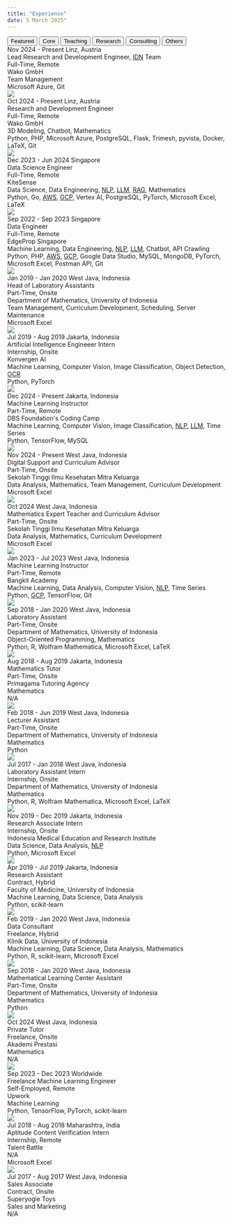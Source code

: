 ---
title: "Experience"
date: 5 March 2025"
---

```{=html}
<!-- Experience Tabs -->
<div class="tab">
  <button class="tablinks featured-tab" onclick="openExp(event, 'featrd')" id="defaultOpen">Featured</button>
  <button class="tablinks" onclick="openExp(event, 'corwrk')">Core</button>
  <button class="tablinks" onclick="openExp(event, 'teachn')">Teaching</button>
  <button class="tablinks" onclick="openExp(event, 'resrch')">Research</button>
  <button class="tablinks" onclick="openExp(event, 'conslt')">Consulting</button>
  <button class="tablinks" onclick="openExp(event, 'others')">Others</button>
</div>

<!-- Featured Experience -->
<div id="featrd" class="tabcontent"></div>

<!-- Core Work -->
<div id="corwrk" class="tabcontent" category="Core">
  <div class="experience-card" featured="true" feature-order="1">
    <div class="experience-header">
      <span class="experience-daterange">Nov 2024 - Present</span>
      <span class="experience-location">Linz, Austria</span>
    </div>
    <div class="experience-role">Lead Research and Development Engineer, <span title="Indonesia (Alpha-3 Standardization)"><u>IDN</u></span> Team</div>
    <div class="experience-arrangement">Full-Time, Remote</div>
    <div class="experience-company">Wako GmbH</div>
    <div class="experience-topics">
      Team Management
    </div>
    <div class="experience-stack">
      Microsoft Azure,
      Git
    </div>
    <img class="experience-logo" src="../images/Wako.png">
  </div>

  <div class="experience-card">
    <div class="experience-header">
      <span class="experience-daterange">Oct 2024 - Present</span>
      <span class="experience-location">Linz, Austria</span>
    </div>
    <div class="experience-role">Research and Development Engineer</div>
    <div class="experience-arrangement">Full-Time, Remote</div>
    <div class="experience-company">Wako GmbH</div>
    <div class="experience-topics">
      3D Modeling,
      Chatbot,
      Mathematics
    </div>
    <div class="experience-stack">
      Python,
      PHP,
      Microsoft Azure,
      PostgreSQL,
      Flask,
      Trimesh,
      pyvista,
      Docker,
      LaTeX,
      Git
    </div>
    <img class="experience-logo" src="../images/Wako.png">
  </div>

  <div class="experience-card" featured="true" feature-order="4">
    <div class="experience-header">
      <span class="experience-daterange">Dec 2023 - Jun 2024</span>
      <span class="experience-location">Singapore</span>
    </div>
    <div class="experience-role">Data Science Engineer</div>
    <div class="experience-arrangement">Full-Time, Remote</div>
    <div class="experience-company">KiteSense</div>
    <div class="experience-topics">
      Data Science,
      Data Engineering,
      <span title="Natural Language Processing"><u style="cursor:help">NLP</u></span>,
      <span title="Large Language Models"><u style="cursor:help">LLM</u></span>,
      <span title="Retrieval-Augmented Generation"><u style="cursor:help">RAG</u></span>,
      Mathematics
    </div>
    <div class="experience-stack">
      Python,
      Go,
      <span title="Amazon Web Services"><u style="cursor:help">AWS</u></span>,
      <span title="Google Cloud Platform"><u style="cursor:help">GCP</u></span>,
      Vertex AI,
      PostgreSQL,
      PyTorch,
      Microsoft Excel,
      LaTeX
    </div>
    <img class="experience-logo" src="../images/KiteSense.png">
  </div>

  <div class="experience-card" featured="true" feature-order="5">
    <div class="experience-header">
      <span class="experience-daterange">Sep 2022 - Sep 2023</span>
      <span class="experience-location">Singapore</span>
    </div>
    <div class="experience-role">Data Engineer</div>
    <div class="experience-arrangement">Full-Time, Remote</div>
    <div class="experience-company">EdgeProp Singapore</div>
    <div class="experience-topics">
      Machine Learning,
      Data Engineering,
      <span title="Natural Language Processing"><u style="cursor:help">NLP</u></span>,
      <span title="Large Language Models"><u style="cursor:help">LLM</u></span>,
      Chatbot,
      API Crawling
    </div>
    <div class="experience-stack">
      Python,
      PHP,
      <span title="Amazon Web Services"><u style="cursor:help">AWS</u></span>,
      <span title="Google Cloud Platform"><u style="cursor:help">GCP</u></span>,
      Google Data Studio,
      MySQL,
      MongoDB,
      PyTorch,
      Microsoft Excel,
      Postman API,
      Git
    </div>
    <img class="experience-logo" src="../images/EdgeProp.png">
  </div>

  <div class="experience-card" featured="true" feature-order="7">
    <div class="experience-header">
      <span class="experience-daterange">Jan 2019 - Jan 2020</span>
      <span class="experience-location">West Java, Indonesia</span>
    </div>
    <div class="experience-role">Head of Laboratory Assistants</div>
    <div class="experience-arrangement">Part-Time, Onsite</div>
    <div class="experience-company">Department of Mathematics, University of Indonesia</div>
    <div class="experience-topics">
      Team Management,
      Curriculum Development,
      Scheduling,
      Server Maintenance
    </div>
    <div class="experience-stack">
      Microsoft Excel
    </div>
    <img class="experience-logo" style="top:50px" src="../images/UI_Math.png">
  </div>

  <div class="experience-card">
    <div class="experience-header">
      <span class="experience-daterange">Jul 2019 - Aug 2019</span>
      <span class="experience-location">Jakarta, Indonesia</span>
    </div>
    <div class="experience-role">Artificial Intelligence Engineeer Intern</div>
    <div class="experience-arrangement">Internship, Onsite</div>
    <div class="experience-company">Konvergen AI</div>
    <div class="experience-topics">
      Machine Learning,
      Computer Vision,
      Image Classification,
      Object Detection,
      <span title="Optical Character Recognition"><u style="cursor:help">OCR</u>
    </div>
    <div class="experience-stack">
      Python,
      PyTorch
    </div>
    <img class="experience-logo" src="../images/Konvergen_AI.png">
  </div>
</div>

<!-- Teaching Work -->
<div id="teachn" class="tabcontent" category="Teaching">
  <div class="experience-card" featured="true" feature-order="3">
    <div class="experience-header">
      <span class="experience-daterange">Dec 2024 - Present</span>
      <span class="experience-location">Jakarta, Indonesia</span>
    </div>
    <div class="experience-role">Machine Learning Instructor</div>
    <div class="experience-arrangement">Part-Time, Remote</div>
    <div class="experience-company">DBS Foundation's Coding Camp</div>
    <div class="experience-topics">
      Machine Learning,
      Computer Vision,
      Image Classification,
      <span title="Natural Language Processing"><u style="cursor:help">NLP</u></span>,
      <span title="Large Language Models"><u style="cursor:help">LLM</u></span>,
      Time Series
    </div>
    <div class="experience-stack">
      Python,
      TensorFlow,
      MySQL 
    </div>
    <img class="experience-logo" src="../images/DBS-Coding_Camp.png">
  </div>

  <div class="experience-card" featured="true" feature-order="2">
    <div class="experience-header">
      <span class="experience-daterange">Nov 2024 - Present</span>
      <span class="experience-location">West Java, Indonesia</span>
    </div>
    <div class="experience-role">Digital Support and Curriculum Advisor</div>
    <div class="experience-arrangement">Part-Time, Onsite</div>
    <div class="experience-company">Sekolah Tinggi Ilmu Kesehatan Mitra Keluarga</div>
    <div class="experience-topics">
      Data Analysis,
      Mathematics,
      Team Management,
      Curriculum Development
    </div>
    <div class="experience-stack">
      Microsoft Excel
    </div>
    <img class="experience-logo" src="../images/STIKES.png">
  </div>

  <div class="experience-card">
    <div class="experience-header">
      <span class="experience-daterange">Oct 2024</span>
      <span class="experience-location">West Java, Indonesia</span>
    </div>
    <div class="experience-role">Mathematics Expert Teacher and Curriculum Advisor</div>
    <div class="experience-arrangement">Part-Time, Onsite</div>
    <div class="experience-company">Sekolah Tinggi Ilmu Kesehatan Mitra Keluarga</div>
    <div class="experience-topics">
      Data Analysis,
      Mathematics,
      Curriculum Development
    </div>
    <div class="experience-stack">
      Microsoft Excel
    </div>
    <img class="experience-logo" src="../images/STIKES.png">
  </div>

  <div class="experience-card" featured="true" feature-order="6">
    <div class="experience-header">
      <span class="experience-daterange">Jan 2023 - Jul 2023</span>
      <span class="experience-location">West Java, Indonesia</span>
    </div>
    <div class="experience-role">Machine Learning Instructor</div>
    <div class="experience-arrangement">Part-Time, Remote</div>
    <div class="experience-company">Bangkit Academy</div>
    <div class="experience-topics">
      Machine Learning,
      Data Analysis,
      Computer Vision,
      <span title="Natural Language Processing"><u style="cursor:help">NLP</u></span>,
      Time Series
    </div>
    <div class="experience-stack">
      Python,
      <span title="Google Cloud Platform"><u style="cursor:help">GCP</u></span>,
      TensorFlow,
      Git
    </div>
    <img class="experience-logo" src="../images/Bangkit.png">
  </div>

  <div class="experience-card">
    <div class="experience-header">
      <span class="experience-daterange">Sep 2018 - Jan 2020</span>
      <span class="experience-location">West Java, Indonesia</span>
    </div>
    <div class="experience-role">Laboratory Assistant</div>
    <div class="experience-arrangement">Part-Time, Onsite</div>
    <div class="experience-company">Department of Mathematics, University of Indonesia</div>
    <div class="experience-topics">
      Object-Oriented Programming,
      Mathematics
    </div>
    <div class="experience-stack">
      Python,
      R,
      Wolfram Mathematica,
      Microsoft Excel,
      LaTeX
    </div>
    <img class="experience-logo" style="top:50px" src="../images/UI_Math.png">
  </div>

  <div class="experience-card">
    <div class="experience-header">
      <span class="experience-daterange">Aug 2018 - Aug 2019</span>
      <span class="experience-location">Jakarta, Indonesia</span>
    </div>
    <div class="experience-role">Mathematics Tutor</div>
    <div class="experience-arrangement">Part-Time, Onsite</div>
    <div class="experience-company">Primagama Tutoring Agency</div>
    <div class="experience-topics">
      Mathematics
    </div>
    <div class="experience-stack">
      N/A
    </div>
    <img class="experience-logo" src="../images/Primagama.png">
  </div>

  <div class="experience-card">
    <div class="experience-header">
      <span class="experience-daterange">Feb 2018 - Jun 2019</span>
      <span class="experience-location">West Java, Indonesia</span>
    </div>
    <div class="experience-role">Lecturer Assistant</div>
    <div class="experience-arrangement">Part-Time, Onsite</div>
    <div class="experience-company">Department of Mathematics, University of Indonesia</div>
    <div class="experience-topics">
      Mathematics
    </div>
    <div class="experience-stack">
      Python
    </div>
    <img class="experience-logo" style="top:50px" src="../images/UI_Math.png">
  </div>

  <div class="experience-card">
    <div class="experience-header">
      <span class="experience-daterange">Jul 2017 - Jan 2018</span>
      <span class="experience-location">West Java, Indonesia</span>
    </div>
    <div class="experience-role">Laboratory Assistant Intern</div>
    <div class="experience-arrangement">Internship, Onsite</div>
    <div class="experience-company">Department of Mathematics, University of Indonesia</div>
    <div class="experience-topics">
      Mathematics
    </div>
    <div class="experience-stack">
      Python,
      R,
      Wolfram Mathematica,
      Microsoft Excel,
      LaTeX
    </div>
    <img class="experience-logo" style="top:50px" src="../images/UI_Math.png">
  </div>
</div>

<!-- Research Work -->
<div id="resrch" class="tabcontent" category="Research">
  <div class="experience-card">
    <div class="experience-header">
      <span class="experience-daterange">Nov 2019 - Dec 2019</span>
      <span class="experience-location">Jakarta, Indonesia</span>
    </div>
    <div class="experience-role">Research Associate Intern</div>
    <div class="experience-arrangement">Internship, Onsite</div>
    <div class="experience-company">Indonesia Medical Education and Research Institute</div>
    <div class="experience-topics">
      Data Science,
      Data Analysis,
      <span title="Natural Language Processing"><u style="cursor:help">NLP</u></span>
    </div>
    <div class="experience-stack">
      Python,
      Microsoft Excel
    </div>
    <img class="experience-logo" src="../images/IMERI.png">
  </div>

  <div class="experience-card" featured="true" feature-order="8">
    <div class="experience-header">
      <span class="experience-daterange">Apr 2019 - Jul 2019</span>
      <span class="experience-location">Jakarta, Indonesia</span>
    </div>
    <div class="experience-role">Research Assistant</div>
    <div class="experience-arrangement">Contract, Hybrid</div>
    <div class="experience-company">Faculty of Medicine, University of Indonesia</div>
    <div class="experience-topics">
      Machine Learning,
      Data Science,
      Data Analysis
    </div>
    <div class="experience-stack">
      Python,
      scikit-learn
    </div>
    <img class="experience-logo" src="../images/UI_FK.png">
  </div>
</div>

<!-- Consulting Work -->
<div id="conslt" class="tabcontent" category="Consulting">
  <div class="experience-card">
    <div class="experience-header">
      <span class="experience-daterange">Feb 2019 - Jan 2020</span>
      <span class="experience-location">West Java, Indonesia</span>
    </div>
    <div class="experience-role">Data Consultant</div>
    <div class="experience-arrangement">Freelance, Hybrid</div>
    <div class="experience-company">Klinik Data, University of Indonesia</div>
    <div class="experience-topics">
      Machine Learning,
      Data Science,
      Data Analysis,
      Mathematics
    </div>
    <div class="experience-stack">
      Python,
      R,
      scikit-learn,
      Microsoft Excel
    </div>
    <img class="experience-logo" src="../images/UI_FMIPA-Klinik_Data.png">
  </div>

  <div class="experience-card">
    <div class="experience-header">
      <span class="experience-daterange">Sep 2018 - Jan 2020</span>
      <span class="experience-location">West Java, Indonesia</span>
    </div>
    <div class="experience-role">Mathematical Learning Center Assistant</div>
    <div class="experience-arrangement">Part-Time, Onsite</div>
    <div class="experience-company">Department of Mathematics, University of Indonesia</div>
    <div class="experience-topics">
      Mathematics
    </div>
    <div class="experience-stack">
      Python
    </div>
    <img class="experience-logo" style="top:50px" src="../images/UI_Math.png">
  </div>
</div>

<!-- Other Work -->
<div id="others" class="tabcontent" category="Other">
  <div class="experience-card">
    <div class="experience-header">
      <span class="experience-daterange">Oct 2024</span>
      <span class="experience-location">West Java, Indonesia</span>
    </div>
    <div class="experience-role">Private Tutor</div>
    <div class="experience-arrangement">Freelance, Onsite</div>
    <div class="experience-company">Akademi Prestasi</div>
    <div class="experience-topics">
      Mathematics
    </div>
    <div class="experience-stack">
      N/A
    </div>
    <img class="experience-logo" src="../images/Akademi_Prestasi.png">
  </div>

  <div class="experience-card">
    <div class="experience-header">
      <span class="experience-daterange">Sep 2023 - Dec 2023</span>
      <span class="experience-location">Worldwide</span>
    </div>
    <div class="experience-role">Freelance Machine Learning Engineer</div>
    <div class="experience-arrangement">Self-Employed, Remote</div>
    <div class="experience-company">Upwork</div>
    <div class="experience-topics">
      Machine Learning
    </div>
    <div class="experience-stack">
      Python,
      TensorFlow,
      PyTorch,
      scikit-learn
    </div>
    <img class="experience-logo" src="../images/Upwork.png">
  </div>

  <div class="experience-card">
    <div class="experience-header">
      <span class="experience-daterange">Jul 2018 - Aug 2018</span>
      <span class="experience-location">Maharashtra, India</span>
    </div>
    <div class="experience-role">Aptitude Content Verification Intern</div>
    <div class="experience-arrangement">Internship, Remote</div>
    <div class="experience-company">Talent Battle</div>
    <div class="experience-topics">
      N/A
    </div>
    <div class="experience-stack">
      Microsoft Excel
    </div>
    <img class="experience-logo" src="../images/TalentBattle.png">
  </div>

  <div class="experience-card">
    <div class="experience-header">
      <span class="experience-daterange">Jul 2017 - Aug 2017</span>
      <span class="experience-location">West Java, Indonesia</span>
    </div>
    <div class="experience-role">Sales Associate</div>
    <div class="experience-arrangement">Contract, Onsite</div>
    <div class="experience-company">Superyogie Toys</div>
    <div class="experience-topics">
      Sales and Marketing
    </div>
    <div class="experience-stack">
      N/A
    </div>
    <img class="experience-logo" src="data:image/gif;base64,R0lGODlhAQABAAD/ACwAAAAAAQABAAACADs=">
  </div>
</div>

<script>
  document.addEventListener("DOMContentLoaded", function() {
    // Get featured tab to populate
    const featuredTab = document.getElementById('featrd');
    
    // Select all tabcontent divs
    const tabContents = document.querySelectorAll('.tabcontent');

    // Collect all featured cards from all tab contents
    const allFeaturedCards = [];

    tabContents.forEach(content => {
      // Select cards that should be featured within each tabcontent
      const featuredCards = Array.from(content.querySelectorAll('.experience-card[featured="true"]'));
      allFeaturedCards.push(...featuredCards);
    });

    // Sort all featured cards based on the feature-order attribute
    allFeaturedCards.sort((a, b) => {
      return parseInt(a.getAttribute('feature-order')) - parseInt(b.getAttribute('feature-order'));
    });

    allFeaturedCards.forEach(card => {
      // Clone each featured card
      const clone = card.cloneNode(true);
      
      // Edit data in card
      if(card.hasAttribute('id')) {
        clone.removeAttribute('id');
      }
      clone.classList.add('featured-card');

      // Add category to card
      const sourceDiv = document.createElement('div');
      sourceDiv.className = 'experience-source';
      sourceDiv.textContent = `${card.parentElement.getAttribute('category')}`;
      clone.appendChild(sourceDiv);

      // Append clone to the featured tab
      featuredTab.appendChild(clone);
    });

    // Open featured tab
    document.getElementById("defaultOpen").click();
  });

  function openExp(event, expCat) {
    var idx, tabcontent, tablinks;

    tabcontent = document.getElementsByClassName("tabcontent");
    for (idx = 0; idx < tabcontent.length; idx++) {
      tabcontent[idx].style.display = 'none';
    }

    tablinks = document.getElementsByClassName("tablinks");
    for (idx = 0; idx < tablinks.length; idx++) {
      tablinks[idx].className = tablinks[idx].className.replace(' active', '');
    }

    document.getElementById(expCat).style.display = 'block';
    event.currentTarget.className += ' active';

    // Reset the animation
    resetAnimation(expCat);
  }

  function resetAnimation(expCat) {
    const cards = document.querySelectorAll(`#${expCat} .experience-card`);
    let delay = 0;

    const observer = new IntersectionObserver(entries => {
      entries.forEach(entry => {
        if (entry.isIntersecting) {
          entry.target.style.animationDelay = `${delay}s`;
          entry.target.classList.add('visible');
          delay += 0.5; // Increment delay for the next card
          observer.unobserve(entry.target); // Stop observing once it has been animated
        } else {
          delay = 0; // Reset delay for non-visible cards
        }
      });
    }, {
      threshold: 0.1
    });

    cards.forEach(card => {
      card.classList.remove('visible');
      observer.observe(card);
    });
  }
</script>
```